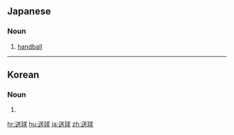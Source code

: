 ==Japanese==
{{wikipedia|lang=ja}}
{{ja-kanjitab|そう|きゅう|yomi=on}}

===Noun===
{{ja-noun|そうきゅう}}

# [[handball]]

----

==Korean==
{{ko-hanjatab}}

===Noun===
{{ko-noun|hj|hangeul=송구}}

# {{hanja form of|송구|[[handball]]}}

[[hr:送球]]
[[hu:送球]]
[[ja:送球]]
[[zh:送球]]